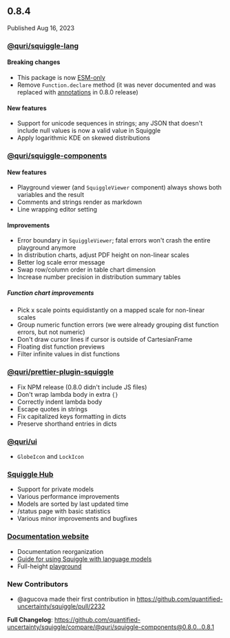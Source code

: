 ## 0.8.4

Published Aug 16, 2023

### [@quri/squiggle-lang](https://www.npmjs.com/package/@quri/squiggle-lang)

#### Breaking changes

- This package is now [ESM-only](https://gist.github.com/sindresorhus/a39789f98801d908bbc7ff3ecc99d99c)
- Remove `Function.declare` method (it was never documented and was replaced with [annotations](https://www.squiggle-language.com/docs/Guides/Functions#parameter-annotations) in 0.8.0 release)

#### New features

- Support for unicode sequences in strings; any JSON that doesn't include null values is now a valid value in Squiggle
- Apply logarithmic KDE on skewed distributions

### [@quri/squiggle-components](https://www.npmjs.com/package/@quri/squiggle-components)

#### New features

- Playground viewer (and `SquiggleViewer` component) always shows both variables and the result
- Comments and strings render as markdown
- Line wrapping editor setting

#### Improvements

- Error boundary in `SquiggleViewer`; fatal errors won't crash the entire playground anymore
- In distribution charts, adjust PDF height on non-linear scales
- Better log scale error message
- Swap row/column order in table chart dimension
- Increase number precision in distribution summary tables

##### Function chart improvements

- Pick x scale points equidistantly on a mapped scale for non-linear scales
- Group numeric function errors (we were already grouping dist function errors, but not numeric)
- Don't draw cursor lines if cursor is outside of CartesianFrame
- Floating dist function previews
- Filter infinite values in dist functions

### [@quri/prettier-plugin-squiggle](https://www.npmjs.com/package/@quri/prettier-plugin-squiggle)

- Fix NPM release (0.8.0 didn't include JS files)
- Don't wrap lambda body in extra `{}`
- Correctly indent lambda body
- Escape quotes in strings
- Fix capitalized keys formatting in dicts
- Preserve shorthand entries in dicts

### [@quri/ui](https://www.npmjs.com/package/@quri/ui)

- `GlobeIcon` and `LockIcon`

### [Squiggle Hub](https://squigglehub.org)

- Support for private models
- Various performance improvements
- Models are sorted by last updated time
- /status page with basic statistics
- Various minor improvements and bugfixes

### [Documentation website](https://squiggle-language.com)

- Documentation reorganization
- [Guide for using Squiggle with language models](https://www.squiggle-language.com/docs/Ecosystem/LanguageModels)
- Full-height [playground](https://www.squiggle-language.com/playground)

### New Contributors

- @agucova made their first contribution in https://github.com/quantified-uncertainty/squiggle/pull/2232

**Full Changelog**: https://github.com/quantified-uncertainty/squiggle/compare/@quri/squiggle-components@0.8.0...0.8.1
